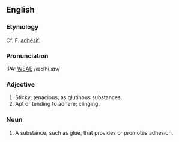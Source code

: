 ==English==
===Etymology===
Cf. F. [[adhésif]].

===Pronunciation===
IPA: [[WEAE]] /ædˈhi.sɪv/

===Adjective===
# Sticky; tenacious, as glutinous substances.
# Apt or tending to adhere; clinging.

===Noun===
# A substance, such as glue, that provides or promotes adhesion.
